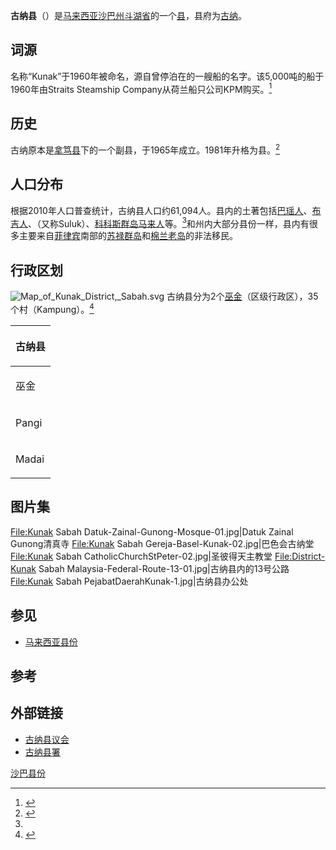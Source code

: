 {{noteTA
|T=;zh-hant:古納縣;zh-hans:古纳县
|1=zh-hant:古納縣;zh-hans:古纳县;zh:古纳县 (马来西亚)
}}<!--不放马来西亚的原因是不想让坐标地图出现(马来西亚)的字眼-->
{{Infobox settlement myd
| name ={{PAGENAME}}
| official_name =Daerah Kunak
| en = Kunak District
| ta = 
| jawi = 
| imagesize = 
| image_flag = 
| image_seal = Kunak District Council Emblem.png
| image_map = SabahDistricts-Kunak-pp.png
| coordinates = {{coord|4|41|00|N|118|15|00|E|region:MY|display=inline, title}}
| state =沙巴
| bhg = [[斗湖省|斗湖省]]
| seat =[[古纳_(沙巴)|古纳]]
| la =[[古纳县议会|古纳县议会]]
| do = Susilo Sumarto
| area_total_km2 = {{formatnum:1134|R}}
| population_total = {{formatnum:61,094|R}}
| population_as_of = 2010
|postal_code = 
|area_code=
|registration_plate=
}}
'''古纳县'''（{{lang-ms|Daerah Kunak}}）是[[马来西亚|马来西亚]][[沙巴州|沙巴州]][[斗湖省|斗湖省]]的一个[[马来西亚县份|县]]，县府为[[古纳_(沙巴)|古纳]]。

==词源==
名称“Kunak”于1960年被命名，源自曾停泊在{{tsl|en|Darvel Bay|达卫湾}}的一艘船的名字。该5,000吨的船于1960年由Straits Steamship Company从荷兰船只公司KPM购买。<ref name="sabah.gov.my">{{cite web|url=http://www.sabah.gov.my/pd.knk/LatarBelakangKunak.html|title=Laman Web Rasmi Pejabat Daerah Kunak|website=www.sabah.gov.my|access-date=2020-09-13|archive-date=2020-01-31|archive-url=https://web.archive.org/web/20200131192129/http://www.sabah.gov.my/pd.knk/LatarBelakangKunak.html|dead-url=no}}</ref>

==历史==
古纳原本是[[拿笃县|拿笃县]]下的一个副县，于1965年成立。1981年升格为县。<ref>{{cite web|url=http://www.sabah.gov.my/pd.knk/LatarBelakangPDKNK.html|title=Laman Web Rasmi Pejabat Daerah Kunak|website=www.sabah.gov.my|access-date=2020-09-13|archive-date=2020-01-31|archive-url=https://web.archive.org/web/20200131192134/http://www.sabah.gov.my/pd.knk/LatarBelakangPDKNK.html|dead-url=no}}</ref>

==人口分布==
根据2010年人口普查统计，古纳县人口约61,094人。{{my10|2}}县内的土著包括[[巴瑶族|巴瑶人]]、[[布吉人|布吉人]]、{{tsl|en|Tausūg people|陶苏格人}}（又称Suluk）、[[科科斯群岛马来人|科科斯群岛马来人]]等。<ref name="sabah.gov.my"/>和州内大部分县份一样，县内有很多主要来自[[菲律宾|菲律宾]]南部的[[苏禄群岛|苏禄群岛]]和[[棉兰老岛|棉兰老岛]]的非法移民。
{{MyPopuSabah|2010|1301|1057|13123|80|12538|544|69|1933|30449}}

==行政区划==
[[File:Map_of_Kunak_District,_Sabah.svg|thumb]]
古纳县分为2个[[巫金|巫金]]（区级行政区），35个村（Kampung）。<ref>{{cite web|url=http://www.sabah.gov.my/pd.knk/KwsnKgKunak.html|title=Laman Web Rasmi Pejabat Daerah Kunak|website=www.sabah.gov.my|access-date=2020-09-13|archive-date=2020-02-09|archive-url=https://web.archive.org/web/20200209141545/http://www.sabah.gov.my/pd.knk/KwsnKgKunak.html|dead-url=no}}</ref>
{|class=wikitable
|-
! colspan="2" |古纳县
|-
!巫金
!村数量
|-
|Pangi
|20
|-
|Madai
|15
|}

==图片集==
<gallery>
File:Kunak Sabah Datuk-Zainal-Gunong-Mosque-01.jpg|Datuk Zainal Gunong清真寺
File:Kunak Sabah Gereja-Basel-Kunak-02.jpg|巴色会古纳堂
File:Kunak Sabah CatholicChurchStPeter-02.jpg|圣彼得天主教堂
File:District-Kunak Sabah Malaysia-Federal-Route-13-01.jpg|古纳县内的13号公路
File:Kunak Sabah PejabatDaerahKunak-1.jpg|古纳县办公处
</gallery>

== 参见 ==
{{Portal box|马来西亚}}
* [[马来西亚县份|马来西亚县份]]

==参考==
{{reflist}}

==外部链接==
{{commons category|Kunak District}}
*[http://ww2.sabah.gov.my/md.kunak/ 古纳县议会] {{Wayback|url=http://ww2.sabah.gov.my/md.kunak/ |date=20160915222720 }}
*[http://ww2.sabah.gov.my/pd.knk/ 古纳县署] {{Wayback|url=http://ww2.sabah.gov.my/pd.knk/ |date=20160614214021 }}

{{沙巴}}
{{马来西亚县份}}
{{Normdaten}}
[[Category:沙巴县份|]]